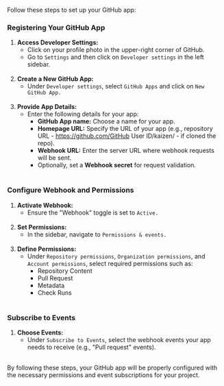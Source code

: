 Follow these steps to set up your GitHub app:

### Registering Your GitHub App

1. **Access Developer Settings:**
   - Click on your profile photo in the upper-right corner of GitHub.
   - Go to ```Settings``` and then click on ```Developer settings``` in the left sidebar.
   <br></br>
2. **Create a New GitHub App:**
   - Under ```Developer settings```, select ```GitHub Apps``` and click on ```New GitHub App.```
   <br></br>
3. **Provide App Details:**
   - Enter the following details for your app:
     - **GitHub App name:** Choose a name for your app.
     - **Homepage URL:** Specify the URL of your app (e.g., repository URL - https://github.com/GitHub User ID/kaizen/ - if cloned the repo).
     - **Webhook URL:** Enter the server URL where webhook requests will be sent.
     - Optionally, set a **Webhook secret** for request validation.
     <br></br>

### Configure Webhook and Permissions

1. **Activate Webhook:**
   - Ensure the "Webhook" toggle is set to ```Active.```
   <br></br>
2. **Set Permissions:**
   - In the sidebar, navigate to ```Permissions & events.```
   <br></br>
3. **Define Permissions:**
   - Under ```Repository permissions```, ```Organization permissions```, and ```Account permissions```, select required permissions such as:
     - Repository Content
     - Pull Request
     - Metadata
     - Check Runs
     <br></br>

### Subscribe to Events

1. **Choose Events:**
   - Under ```Subscribe to Events```, select the webhook events your app needs to receive (e.g., "Pull request" events).
   <br></br>

By following these steps, your GitHub app will be properly configured with the necessary permissions and event subscriptions for your project.

